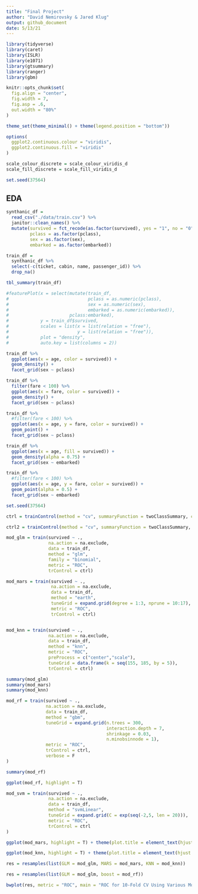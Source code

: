 ```yaml
---
title: "Final Project"
author: "David Nemirovsky & Jared Klug"
output: github_document
date: 5/13/21
--- 
```


```r
library(tidyverse)
library(caret)
library(ISLR)
library(e1071)
library(gtsummary)
library(ranger)
library(gbm)

knitr::opts_chunk$set(
  fig.align = "center",
  fig.width = 7,
  fig.asp = .6,
  out.width = "80%"
)

theme_set(theme_minimal() + theme(legend.position = "bottom"))

options(
  ggplot2.continuous.colour = "viridis",
  ggplot2.continuous.fill = "viridis"
)

scale_colour_discrete = scale_colour_viridis_d
scale_fill_discrete = scale_fill_viridis_d

set.seed(37564)
```

## **EDA**

```r
synthanic_df = 
  read_csv("./data/train.csv") %>% 
  janitor::clean_names() %>% 
  mutate(survived = fct_recode(as.factor(survived), yes = "1", no = "0"), 
         pclass = as.factor(pclass), 
         sex = as.factor(sex), 
         embarked = as.factor(embarked))

train_df = 
  synthanic_df %>% 
  select(-c(ticket, cabin, name, passenger_id)) %>% 
  drop_na()

tbl_summary(train_df)

#featurePlot(x = select(mutate(train_df, 
#                              pclass = as.numeric(pclass), 
#                              sex = as.numeric(sex),
#                              embarked = as.numeric(embarked)),
#                       pclass:embarked), 
#            y = train_df$survived,
#            scales = list(x = list(relation = "free"), 
#                          y = list(relation = "free")),
#            plot = "density", 
#            auto.key = list(columns = 2))

train_df %>% 
  ggplot(aes(x = age, color = survived)) +
  geom_density() + 
  facet_grid(sex ~ pclass)

train_df %>% 
  filter(fare < 100) %>% 
  ggplot(aes(x = fare, color = survived)) +
  geom_density() + 
  facet_grid(sex ~ pclass)

train_df %>% 
  #filter(fare < 100) %>% 
  ggplot(aes(x = age, y = fare, color = survived)) +
  geom_point() + 
  facet_grid(sex ~ pclass)

train_df %>% 
  ggplot(aes(x = age, fill = survived)) + 
  geom_density(alpha = 0.75) + 
  facet_grid(sex ~ embarked)

train_df %>% 
  #filter(fare < 100) %>% 
  ggplot(aes(x = age, y = fare, color = survived)) +
  geom_point(alpha = 0.5) + 
  facet_grid(sex ~ embarked)

```

```r
set.seed(37564)

ctrl = trainControl(method = "cv", summaryFunction = twoClassSummary, classProbs = T, number = 5)

ctrl2 = trainControl(method = "cv", summaryFunction = twoClassSummary, classProbs = T, number = 2)

mod_glm = train(survived ~ .,
                na.action = na.exclude, 
                data = train_df, 
                method = "glm", 
                family = "binomial", 
                metric = "ROC", 
                trControl = ctrl)

mod_mars = train(survived ~ ., 
                 na.action = na.exclude, 
                 data = train_df, 
                 method = "earth",
                 tuneGrid = expand.grid(degree = 1:3, nprune = 10:17), 
                 metric = "ROC", 
                 trControl = ctrl)


mod_knn = train(survived ~ .,
                na.action = na.exclude, 
                data = train_df, 
                method = "knn",
                metric = "ROC", 
                preProcess = c("center","scale"),
                tuneGrid = data.frame(k = seq(155, 185, by = 5)), 
                trControl = ctrl)

summary(mod_glm)
summary(mod_mars)
summary(mod_knn)

mod_rf = train(survived ~ .,
               na.action = na.exclude,
               data = train_df,
               method = "gbm",
               tuneGrid = expand.grid(n.trees = 300,
                                      interaction.depth = 7,
                                      shrinkage = 0.03,
                                      n.minobsinnode = 1),
               metric = "ROC",
               trControl = ctrl,
               verbose = F
)

summary(mod_rf)

ggplot(mod_rf, highlight = T)

mod_svm = train(survived ~ .,
                na.action = na.exclude,
                data = train_df,
                method = "svmLinear",
                tuneGrid = expand.grid(C = exp(seq(-2,5, len = 20))),
                metric = "ROC",
                trControl = ctrl
)

ggplot(mod_mars, highlight = T) + theme(plot.title = element_text(hjust = 0.5))

ggplot(mod_knn, highlight = T) + theme(plot.title = element_text(hjust = 0.5))

res = resamples(list(GLM = mod_glm, MARS = mod_mars, KNN = mod_knn))

res = resamples(list(GLM = mod_glm, boost = mod_rf))

bwplot(res, metric = "ROC", main = "ROC for 10-Fold CV Using Various Models")

```

